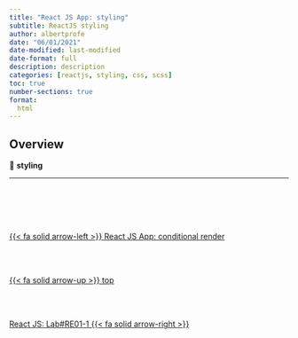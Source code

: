 ```yaml
---
title: "React JS App: styling"
subtitle: ReactJS styling
author: albertprofe
date: "06/01/2021"
date-modified: last-modified
date-format: full
description: description
categories: [reactjs, styling, css, scss]
toc: true
number-sections: true
format:
  html
---
```


## Overview

::: {.summary}

📘 **styling**

:::

---


<!--- navLinks -->
<br><br>
<div class=row>
<br>
<div class='column left previous'>
<br>
[{{< fa solid arrow-left >}} React JS App: conditional render](/reactjs/reactjs-app-conditional-render.qmd)
<br>
</div>
<br>
<div class='column center'>
<br>
[{{< fa solid arrow-up >}} top](#top)
<br>
</div>
<br>
<div class='column right next'>
<br>
[React JS: Lab#RE01-1  {{< fa solid arrow-right >}}](/reactjs/rjslab1.qmd)
<br>
</div>
<br>
</div>
